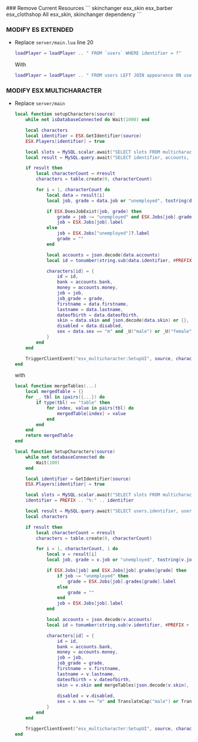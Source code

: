 
<Steps>
### Remove Current Resources
    ```
    skinchanger
    esx_skin
    esx_barber
    esx_clothshop
    All esx_skin, skinchanger dependency
    ```

### MODIFY ES EXTENDED
- Replace `server/main.lua` line 20
    ```lua
    loadPlayer = loadPlayer .. " FROM `users` WHERE identifier = ?"
    ```
    With
    ```lua
    loadPlayer = loadPlayer .. " FROM users LEFT JOIN appearance ON users.identifier = appearance.id WHERE identifier = ?"
    ```

### MODIFY ESX MULTICHARACTER
- Replace `server/main` 
    ```lua
    local function setupCharacters(source)
        while not isDatabaseConnected do Wait(1000) end

        local characters
        local identifier = ESX.GetIdentifier(source)
        ESX.Players[identifier] = true

        local slots = MySQL.scalar.await("SELECT slots FROM multicharacter_slots WHERE identifier = ?", { identifier }) or SLOTS
        local result = MySQL.query.await("SELECT identifier, accounts, job, job_grade, firstname, lastname, dateofbirth, sex, skin, disabled FROM users WHERE identifier LIKE ? LIMIT ?", { ("%s%%:%s"):format(PREFIX, identifier), slots })

        if result then
            local characterCount = #result
            characters = table.create(0, characterCount)

            for i = 1, characterCount do
                local data = result[i]
                local job, grade = data.job or "unemployed", tostring(data.job_grade)

                if ESX.DoesJobExist(job, grade) then
                    grade = job ~= "unemployed" and ESX.Jobs[job].grades[grade]?.label or ""
                    job = ESX.Jobs[job].label
                else
                    job = ESX.Jobs["unemployed"]?.label
                    grade = ""
                end

                local accounts = json.decode(data.accounts)
                local id = tonumber(string.sub(data.identifier, #PREFIX+1, string.find(data.identifier, ":")-1)) --[[@as number]]

                characters[id] = {
                    id = id,
                    bank = accounts.bank,
                    money = accounts.money,
                    job = job,
                    job_grade = grade,
                    firstname = data.firstname,
                    lastname = data.lastname,
                    dateofbirth = data.dateofbirth,
                    skin = data.skin and json.decode(data.skin) or {},
                    disabled = data.disabled,
                    sex = data.sex == "m" and _U("male") or _U("female")
                }
            end
        end

        TriggerClientEvent("esx_multicharacter:SetupUI", source, characters, slots)
    end
    ``` 
    with 
    ```lua
    local function mergeTables(...)
        local mergedTable = {}
        for _, tbl in ipairs({...}) do
            if type(tbl) == "table" then
                for index, value in pairs(tbl) do
                    mergedTable[index] = value
                end
            end
        end
        return mergedTable
    end

    local function SetupCharacters(source)
        while not databaseConnected do
            Wait(100)
        end

        local identifier = GetIdentifier(source)
        ESX.Players[identifier] = true

        local slots = MySQL.scalar.await("SELECT slots FROM multicharacter_slots WHERE identifier = ?", { identifier }) or SLOTS
        identifier = PREFIX .. "%:" .. identifier

        local result = MySQL.query.await("SELECT users.identifier, users.accounts, users.job, users.job_grade, users.firstname, users.lastname, users.dateofbirth, users.sex, appearance.skin AS skin, users.disabled, appearance.clothes AS clothes, appearance.tattoos AS tattoos FROM users LEFT JOIN appearance ON users.identifier = appearance.id WHERE identifier LIKE ? LIMIT ?", { identifier, slots })
        local characters

        if result then
            local characterCount = #result
            characters = table.create(0, characterCount)

            for i = 1, characterCount, 1 do
                local v = result[i]
                local job, grade = v.job or "unemployed", tostring(v.job_grade)

                if ESX.Jobs[job] and ESX.Jobs[job].grades[grade] then
                    if job ~= "unemployed" then
                        grade = ESX.Jobs[job].grades[grade].label
                    else
                        grade = ""
                    end
                    job = ESX.Jobs[job].label
                end

                local accounts = json.decode(v.accounts)
                local id = tonumber(string.sub(v.identifier, #PREFIX + 1, string.find(v.identifier, ":") - 1))

                characters[id] = {
                    id = id,
                    bank = accounts.bank,
                    money = accounts.money,
                    job = job,
                    job_grade = grade,
                    firstname = v.firstname,
                    lastname = v.lastname,
                    dateofbirth = v.dateofbirth,
                    skin = v.skin and mergeTables(json.decode(v.skin), json.decode(v.clothes), json.decode(v.tattoos)) or {},
                    
                    disabled = v.disabled,
                    sex = v.sex == "m" and TranslateCap("male") or TranslateCap("female"),
                }
            end
        end

        TriggerClientEvent("esx_multicharacter:SetupUI", source, characters, slots)
    end
    ```
</Steps>